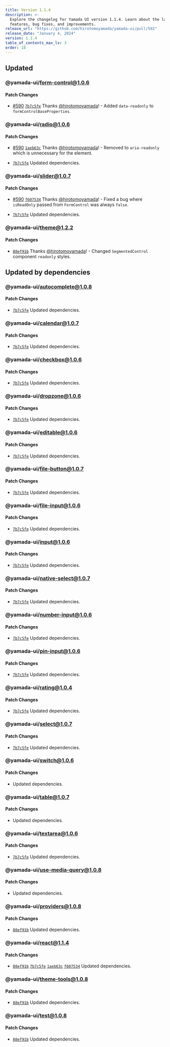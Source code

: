 ```yaml
---
title: Version 1.1.4
description: >-
  Explore the changelog for Yamada UI version 1.1.4. Learn about the latest
  features, bug fixes, and improvements.
release_url: "https://github.com/hirotomoyamada/yamada-ui/pull/592"
release_date: "January 4, 2024"
version: 1.1.4
table_of_contents_max_lv: 3
order: 18
---
```


## Updated

### @yamada-ui/form-control@1.0.6

#### Patch Changes

- [#590](https://github.com/hirotomoyamada/yamada-ui/pull/590) [`7b7c5fe`](https://github.com/hirotomoyamada/yamada-ui/commit/7b7c5fe63a9eb07ebfb8ffcc1b7cbe28cf1d122d) Thanks [@hirotomoyamada](https://github.com/hirotomoyamada)! - Added `data-readonly` to `formControlBaseProperties`.

### @yamada-ui/radio@1.0.6

#### Patch Changes

- [#590](https://github.com/hirotomoyamada/yamada-ui/pull/590) [`1aeb63c`](https://github.com/hirotomoyamada/yamada-ui/commit/1aeb63c35f450c909e3bf0c4024434a2686eb894) Thanks [@hirotomoyamada](https://github.com/hirotomoyamada)! - Removed to `aria-readonly` which is unnecessary for the element.

- [`7b7c5fe`](https://github.com/hirotomoyamada/yamada-ui/commit/7b7c5fe63a9eb07ebfb8ffcc1b7cbe28cf1d122d) Updated dependencies.

### @yamada-ui/slider@1.0.7

#### Patch Changes

- [#590](https://github.com/hirotomoyamada/yamada-ui/pull/590) [`f607534`](https://github.com/hirotomoyamada/yamada-ui/commit/f607534518d652c07c155ea534235d8f206382a6) Thanks [@hirotomoyamada](https://github.com/hirotomoyamada)! - Fixed a bug where `isReadOnly` passed from `FormControl` was always `false`.

- [`7b7c5fe`](https://github.com/hirotomoyamada/yamada-ui/commit/7b7c5fe63a9eb07ebfb8ffcc1b7cbe28cf1d122d) Updated dependencies.

### @yamada-ui/theme@1.2.2

#### Patch Changes

- [`88ef91b`](https://github.com/hirotomoyamada/yamada-ui/commit/88ef91b854cee510389095267db8e052094c8bd5) Thanks [@hirotomoyamada](https://github.com/hirotomoyamada)! - Changed `SegmentedControl` component `readonly` styles.

## Updated by dependencies

### @yamada-ui/autocomplete@1.0.8

#### Patch Changes

- [`7b7c5fe`](https://github.com/hirotomoyamada/yamada-ui/commit/7b7c5fe63a9eb07ebfb8ffcc1b7cbe28cf1d122d) Updated dependencies.

### @yamada-ui/calendar@1.0.7

#### Patch Changes

- [`7b7c5fe`](https://github.com/hirotomoyamada/yamada-ui/commit/7b7c5fe63a9eb07ebfb8ffcc1b7cbe28cf1d122d) Updated dependencies.

### @yamada-ui/checkbox@1.0.6

#### Patch Changes

- [`7b7c5fe`](https://github.com/hirotomoyamada/yamada-ui/commit/7b7c5fe63a9eb07ebfb8ffcc1b7cbe28cf1d122d) Updated dependencies.

### @yamada-ui/dropzone@1.0.6

#### Patch Changes

- [`7b7c5fe`](https://github.com/hirotomoyamada/yamada-ui/commit/7b7c5fe63a9eb07ebfb8ffcc1b7cbe28cf1d122d) Updated dependencies.

### @yamada-ui/editable@1.0.6

#### Patch Changes

- [`7b7c5fe`](https://github.com/hirotomoyamada/yamada-ui/commit/7b7c5fe63a9eb07ebfb8ffcc1b7cbe28cf1d122d) Updated dependencies.

### @yamada-ui/file-button@1.0.7

#### Patch Changes

- [`7b7c5fe`](https://github.com/hirotomoyamada/yamada-ui/commit/7b7c5fe63a9eb07ebfb8ffcc1b7cbe28cf1d122d) Updated dependencies.

### @yamada-ui/file-input@1.0.6

#### Patch Changes

- [`7b7c5fe`](https://github.com/hirotomoyamada/yamada-ui/commit/7b7c5fe63a9eb07ebfb8ffcc1b7cbe28cf1d122d) Updated dependencies.

### @yamada-ui/input@1.0.6

#### Patch Changes

- [`7b7c5fe`](https://github.com/hirotomoyamada/yamada-ui/commit/7b7c5fe63a9eb07ebfb8ffcc1b7cbe28cf1d122d) Updated dependencies.

### @yamada-ui/native-select@1.0.7

#### Patch Changes

- [`7b7c5fe`](https://github.com/hirotomoyamada/yamada-ui/commit/7b7c5fe63a9eb07ebfb8ffcc1b7cbe28cf1d122d) Updated dependencies.

### @yamada-ui/number-input@1.0.6

#### Patch Changes

- [`7b7c5fe`](https://github.com/hirotomoyamada/yamada-ui/commit/7b7c5fe63a9eb07ebfb8ffcc1b7cbe28cf1d122d) Updated dependencies.

### @yamada-ui/pin-input@1.0.6

#### Patch Changes

- [`7b7c5fe`](https://github.com/hirotomoyamada/yamada-ui/commit/7b7c5fe63a9eb07ebfb8ffcc1b7cbe28cf1d122d) Updated dependencies.

### @yamada-ui/rating@1.0.4

#### Patch Changes

- [`7b7c5fe`](https://github.com/hirotomoyamada/yamada-ui/commit/7b7c5fe63a9eb07ebfb8ffcc1b7cbe28cf1d122d) Updated dependencies.

### @yamada-ui/select@1.0.7

#### Patch Changes

- [`7b7c5fe`](https://github.com/hirotomoyamada/yamada-ui/commit/7b7c5fe63a9eb07ebfb8ffcc1b7cbe28cf1d122d) Updated dependencies.

### @yamada-ui/switch@1.0.6

#### Patch Changes

- Updated dependencies.

### @yamada-ui/table@1.0.7

#### Patch Changes

- Updated dependencies.

### @yamada-ui/textarea@1.0.6

#### Patch Changes

- [`7b7c5fe`](https://github.com/hirotomoyamada/yamada-ui/commit/7b7c5fe63a9eb07ebfb8ffcc1b7cbe28cf1d122d) Updated dependencies.

### @yamada-ui/use-media-query@1.0.8

#### Patch Changes

- Updated dependencies.

### @yamada-ui/providers@1.0.8

#### Patch Changes

- [`88ef91b`](https://github.com/hirotomoyamada/yamada-ui/commit/88ef91b854cee510389095267db8e052094c8bd5) Updated dependencies.

### @yamada-ui/react@1.1.4

#### Patch Changes

- [`88ef91b`](https://github.com/hirotomoyamada/yamada-ui/commit/88ef91b854cee510389095267db8e052094c8bd5) [`7b7c5fe`](https://github.com/hirotomoyamada/yamada-ui/commit/7b7c5fe63a9eb07ebfb8ffcc1b7cbe28cf1d122d) [`1aeb63c`](https://github.com/hirotomoyamada/yamada-ui/commit/1aeb63c35f450c909e3bf0c4024434a2686eb894) [`f607534`](https://github.com/hirotomoyamada/yamada-ui/commit/f607534518d652c07c155ea534235d8f206382a6) Updated dependencies.

### @yamada-ui/theme-tools@1.0.8

#### Patch Changes

- [`88ef91b`](https://github.com/hirotomoyamada/yamada-ui/commit/88ef91b854cee510389095267db8e052094c8bd5) Updated dependencies.

### @yamada-ui/test@1.0.8

#### Patch Changes

- [`88ef91b`](https://github.com/hirotomoyamada/yamada-ui/commit/88ef91b854cee510389095267db8e052094c8bd5) Updated dependencies.
